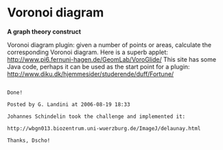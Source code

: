 = Voronoi diagram =

'''A graph theory construct'''

Voronoi diagram plugin: given a number of points or areas, calculate the corresponding Voronoi diagram.
Here is a superb applet: http://www.pi6.fernuni-hagen.de/GeomLab/VoroGlide/ This site has some Java code, perhaps it can be used as the start point for a plugin: http://www.diku.dk/hjemmesider/studerende/duff/Fortune/

<source>

Done!

Posted by G. Landini at 2006-08-19 18:33

Johannes Schindelin took the challenge and implemented it:

http://wbgn013.biozentrum.uni-wuerzburg.de/ImageJ/delaunay.html

Thanks, Dscho! 

</source>
